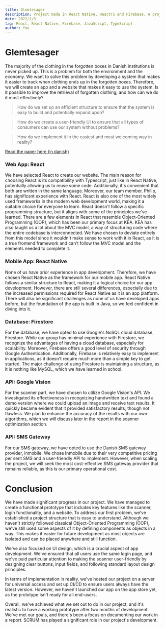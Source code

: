 ```yaml
---
title: Glemtesager
description: Project made in React Native, ReactTS and Firebase. A project about using OSR to scan lost things and help people recover them
date: 2022/1/3
tag: React, React Native, Firebase, JavaScript, TypeScript
author: You
---
```


# Glemtesager

<div className="content">

The majority of the clothing in the forgotten boxes in Danish institutions is never picked up. This is a problem for both the environment and the economy. We want to solve this problem by developing a system that makes it easier to track when clothing ends up in the forgotten boxes. Therefore, we will create an app and a website that makes it easy to use the system. Is it possible to improve the retrieval of forgotten clothing, and how can we do it most effectively?

> How do we set up an efficient structure to ensure that the system is easy to build and potentially expand upon?

> How do we create a user-friendly UI to ensure that all types of consumers can use our system without problems?

> How do we implement it in the easiest and most welcoming way in reality?


[Read the paper here (in danish)](https://drive.google.com/file/d/1eOApVIUsdIs3UAMKaYBgxKmK3Qb4Ownc/view?usp=sharing)

### Web App: React
We have selected React to create our website. The main reason for choosing React is its compatibility with Typescript, just like in React Native, potentially allowing us to reuse some code. Additionally, it's convenient that both are written in the same language. Moreover, our team member, Philip, has significant experience with React. React is also one of the most widely used frameworks in the modern web development world, making it a suitable choice for everyone to learn. React doesn't follow a specific programming structure, but it aligns with some of the principles we've learned. There are a few elements in React that resemble Object-Oriented Programming (OOP), which has been our primary focus at KEA. KEA has also taught us a lot about the MVC model, a way of structuring code where the entire codebase is interconnected. We have chosen to deviate entirely from this model since it wouldn't make sense to work with it in React, as it is a true frontend framework and can't follow the MVC model and the elements needed to complete it.

### Mobile App: React Native
None of us have prior experience in app development. Therefore, we have chosen React Native as the framework for our mobile app. React Native follows a similar structure to React, making it a logical choice for our app development. However, there are still several differences, especially due to the increased permissions required for React Native as it is an app platform. There will also be significant challenges as none of us have developed apps before, but the foundation of the app is built in Java, so we feel confident in diving into it.

### Database: Firestore
For the database, we have opted to use Google's NoSQL cloud database, Firestore. While our group has minimal experience with Firestore, we recognize the advantages of having a cloud database, especially for scalability. Moreover, Firebase offers a good level of security through Google Authentication. Additionally, Firebase is relatively easy to implement in applications, as it doesn't require much more than a simple key to get started. The major challenge of using Firestore is maintaining a structure, as it is nothing like MySQL, which we have learned in school.

### API: Google Vision
For the scanner part, we have chosen to utilize Google Vision's API. We investigated its effectiveness in recognizing handwritten text and found a demo version where we could upload an image and receive text results. It quickly became evident that it provided satisfactory results, though not flawless. We plan to enhance the accuracy of the results with our own algorithms, which we will discuss later in the report in the scanner optimization section.

### API: SMS Gateway
For our SMS gateway, we have opted to use the Danish SMS gateway provider, Inmobile. We chose Inmobile due to their very competitive pricing per sent SMS and a user-friendly API to implement. However, when scaling the project, we will seek the most cost-effective SMS gateway provider that remains reliable, as this is our primary operational cost.


# Conclusion

We have made significant progress in our project. We have managed to create a functional prototype that includes key features like the scanner, login functionality, and a website. To address our first problem, we've established a project structure that is easy to understand. Although we haven't strictly followed classical Object-Oriented Programming (OOP), we've still used some aspects of it by defining components as objects in a way. This makes it easier for future development as most objects are isolated and can be placed anywhere and still function.

We've also focused on UI design, which is a crucial aspect of app development. We've ensured that all users use the same login page, and we've paid particular attention to making the scanner user-friendly by designing clear buttons, input fields, and following standard layout design principles.

In terms of implementation in reality, we've hosted our project on a server for universal access and set up CI/CD to ensure users always have the latest version. However, we haven't launched our app on the app store yet, as the prototype isn't ready for all end-users.

Overall, we've achieved what we set out to do in our project, and it's realistic to have a working prototype after two months of development. We've met our goals, and there's been a focus on documenting our work in a report. SCRUM has played a significant role in our project's development.
</div>